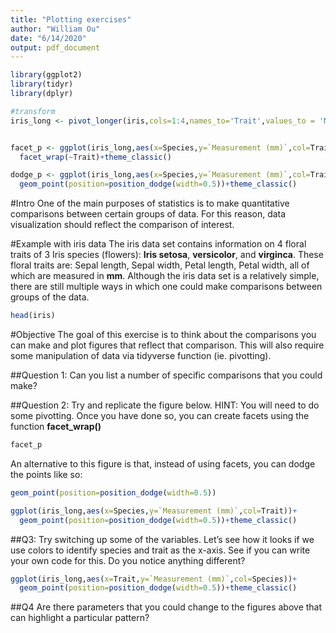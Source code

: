 ```yaml
---
title: "Plotting exercises"
author: "William Ou"
date: "6/14/2020"
output: pdf_document
---
```

```r
library(ggplot2)
library(tidyr)
library(dplyr)

#transform 
iris_long <- pivot_longer(iris,cols=1:4,names_to='Trait',values_to = 'Measurement (mm)')


facet_p <- ggplot(iris_long,aes(x=Species,y=`Measurement (mm)`,col=Trait))+geom_point()+
  facet_wrap(~Trait)+theme_classic()

dodge_p <- ggplot(iris_long,aes(x=Species,y=`Measurement (mm)`,col=Trait))+
  geom_point(position=position_dodge(width=0.5))+theme_classic()

```

#Intro
One of the main purposes of statistics is to make quantitative comparisons between certain groups of data. For this reason, data visualization should reflect the comparison of interest. 

#Example with iris data
The iris data set contains information on 4 floral traits of 3 Iris species (flowers): __Iris setosa__, __versicolor__, and __virginca__. These floral traits are: Sepal length, Sepal width, Petal length, Petal width, all of which are measured in __mm__. 
Although the iris data set is a relatively simple, there are still multiple ways in which one could make comparisons between groups of the data. 

```r
head(iris)
```


#Objective
The goal of this exercise is to think about the comparisons you can make and plot figures that reflect that comparison. This will also require some manipulation of data via tidyverse function (ie. pivotting).

##Question 1: Can you list a number of specific comparisons that you could make?


##Question 2: Try and replicate the figure below. HINT: You will need to do some pivotting. Once you have done so, you can create facets using the function __facet_wrap()__

```r
facet_p
```

An alternative to this figure is that, instead of using facets, you can dodge the points like so: 
```r
geom_point(position=position_dodge(width=0.5))
```


```r
ggplot(iris_long,aes(x=Species,y=`Measurement (mm)`,col=Trait))+
  geom_point(position=position_dodge(width=0.5))+theme_classic()
```

##Q3: Try switching up some of the variables. Let's see how it looks if we use colors to identify species and trait as the x-axis. See if you can write your own code for this. Do you notice anything different?

```r
ggplot(iris_long,aes(x=Trait,y=`Measurement (mm)`,col=Species))+
  geom_point(position=position_dodge(width=0.5))+theme_classic()
```

##Q4 Are there parameters that you could change to the figures above that can highlight a particular pattern?




